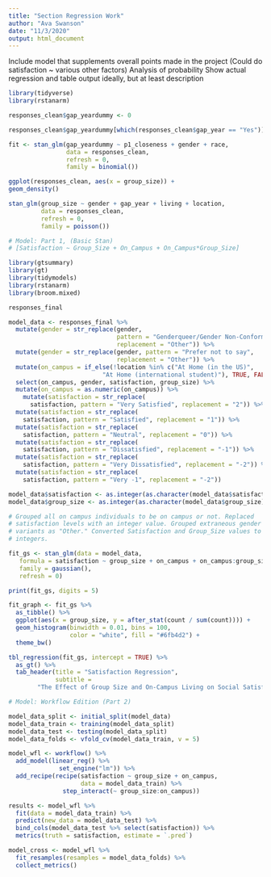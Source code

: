 ```yaml
---
title: "Section Regression Work"
author: "Ava Swanson"
date: "11/3/2020"
output: html_document
---
```


Include  model  that  supplements overall points made in the project
(Could do satisfaction ~ various other factors)
Analysis of probability
Show actual regression and table output ideally, but at least description

```r
library(tidyverse)
library(rstanarm)
```

```r
responses_clean$gap_yeardummy <- 0 

responses_clean$gap_yeardummy[which(responses_clean$gap_year == "Yes")] <- 1
```

```r

fit <- stan_glm(gap_yeardummy ~ p1_closeness + gender + race,
                data = responses_clean,
                refresh = 0,
                family = binomial())

```


```r

ggplot(responses_clean, aes(x = group_size)) +
geom_density()

stan_glm(group_size ~ gender + gap_year + living + location,
         data = responses_clean,
         refresh = 0,
         family = poisson())

```

```r

# Model: Part 1, (Basic Stan)
# [Satisfaction ~ Group_Size + On_Campus + On_Campus*Group_Size]

library(gtsummary)
library(gt)
library(tidymodels)
library(rstanarm)
library(broom.mixed)

responses_final

model_data <- responses_final %>%
  mutate(gender = str_replace(gender, 
                              pattern = "Genderqueer/Gender Non-Conforming", 
                              replacement = "Other")) %>%
  mutate(gender = str_replace(gender, pattern = "Prefer not to say", 
                              replacement = "Other")) %>%
  mutate(on_campus = if_else(!location %in% c("At Home (in the US)", 
                          "At Home (international student)"), TRUE, FALSE)) %>%
  select(on_campus, gender, satisfaction, group_size) %>%
  mutate(on_campus = as.numeric(on_campus)) %>%
    mutate(satisfaction = str_replace(
      satisfaction, pattern = "Very Satisfied", replacement = "2")) %>%
  mutate(satisfaction = str_replace(
    satisfaction, pattern = "Satisfied", replacement = "1")) %>%
  mutate(satisfaction = str_replace(
    satisfaction, pattern = "Neutral", replacement = "0")) %>%
  mutate(satisfaction = str_replace(
    satisfaction, pattern = "Dissatisfied", replacement = "-1")) %>%
  mutate(satisfaction = str_replace(
    satisfaction, pattern = "Very Dissatisfied", replacement = "-2")) %>%
  mutate(satisfaction = str_replace(
    satisfaction, pattern = "Very -1", replacement = "-2"))

model_data$satisfaction <- as.integer(as.character(model_data$satisfaction))
model_data$group_size <- as.integer(as.character(model_data$group_size))

# Grouped all on campus individuals to be on campus or not. Replaced
# satisfaction levels with an integer value. Grouped extraneous gender
# variants as "Other." Converted Satisfaction and Group_Size values to 
# integers.

fit_gs <- stan_glm(data = model_data,
   formula = satisfaction ~ group_size + on_campus + on_campus:group_size - 1,
   family = gaussian(),
   refresh = 0)

print(fit_gs, digits = 5)

fit_graph <- fit_gs %>%
  as_tibble() %>%
  ggplot(aes(x = group_size, y = after_stat(count / sum(count)))) +
  geom_histogram(binwidth = 0.01, bins = 100,
                 color = "white", fill = "#6fb4d2") +
  theme_bw()

tbl_regression(fit_gs, intercept = TRUE) %>%
  as_gt() %>%
  tab_header(title = "Satisfaction Regression",
             subtitle = 
        "The Effect of Group Size and On-Campus Living on Social Satisfaction")

```

```r

# Model: Workflow Edition (Part 2)

model_data_split <- initial_split(model_data)
model_data_train <- training(model_data_split)
model_data_test <- testing(model_data_split)
model_data_folds <- vfold_cv(model_data_train, v = 5)

model_wfl <- workflow() %>% 
  add_model(linear_reg() %>% 
              set_engine("lm")) %>% 
  add_recipe(recipe(satisfaction ~ group_size + on_campus,
                    data = model_data_train) %>%
               step_interact(~ group_size:on_campus))

results <- model_wfl %>% 
  fit(data = model_data_train) %>% 
  predict(new_data = model_data_test) %>% 
  bind_cols(model_data_test %>% select(satisfaction)) %>% 
  metrics(truth = satisfaction, estimate = `.pred`)

model_cross <- model_wfl %>% 
  fit_resamples(resamples = model_data_folds) %>% 
  collect_metrics()

```
